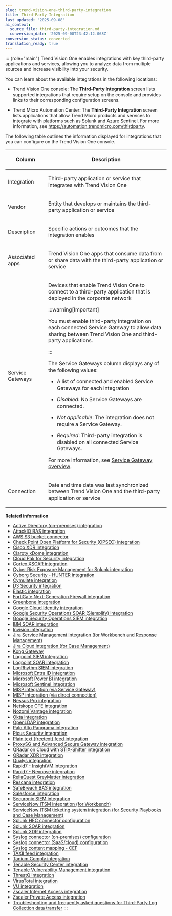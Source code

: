 ```yaml
---
slug: trend-vision-one-third-party-integration
title: Third-Party Integration
last_updated: '2025-09-08'
ai_context:
  source_file: third-party-integration.md
  conversion_date: '2025-09-08T23:42:12.068Z'
conversion_status: converted
translation_ready: true
---
```


::: {role="main"}
Trend Vision One enables integrations with key third-party applications and services, allowing you to analyze data from multiple sources and increase visibility into your security.

You can learn about the available integrations in the following locations:

- Trend Vision One console: The **Third-Party Integration** screen lists supported integrations that require setup on the console and provides links to their corresponding configuration screens.

- Trend Micro Automation Center: The **Third-Party Integration** screen lists applications that allow Trend Micro products and services to integrate with platforms such as Splunk and Azure Sentinel. For more information, see <https://automation.trendmicro.com/thirdparty>.

The following table outlines the information displayed for integrations that you can configure on the Trend Vision One console.

<table>
<colgroup>
<col style="width: 25%" />
<col style="width: 75%" />
</colgroup>
<thead>
<tr>
<th><p>Column</p></th>
<th><p>Description</p></th>
</tr>
</thead>
<tbody>
<tr>
<td><p>Integration</p></td>
<td><p>Third-party application or service that integrates with Trend Vision One</p></td>
</tr>
<tr>
<td><p>Vendor</p></td>
<td><p>Entity that develops or maintains the third-party application or service</p></td>
</tr>
<tr>
<td><p>Description</p></td>
<td><p>Specific actions or outcomes that the integration enables</p></td>
</tr>
<tr>
<td><p>Associated apps</p></td>
<td><p>Trend Vision One apps that consume data from or share data with the third-party application or service</p></td>
</tr>
<tr>
<td><p>Service Gateways</p></td>
<td><p>Devices that enable Trend Vision One to connect to a third-party application that is deployed in the corporate network</p>


:::warning[Important]

<p>You must enable third-party integration on each connected Service Gateway to allow data sharing between Trend Vision One and third-party applications.</p>


:::


<p>The Service Gateways column displays any of the following values:</p>
<ul>
<li><p>A list of connected and enabled Service Gateways for each integration</p></li>
<li><p><em>Disabled</em>: No Service Gateways are connected.</p></li>
<li><p><em>Not applicable</em>: The integration does not require a Service Gateway.</p></li>
<li><p><em>Required</em>: Third-party integration is disabled on all connected Service Gateways.</p></li>
</ul>
<p>For more information, see <a href="trend-vision-one-service-gateway-overview">Service Gateway overview</a>.</p></td>
</tr>
<tr>
<td><p>Connection</p></td>
<td><p>Date and time data was last synchronized between Trend Vision One and the third-party application or service</p></td>
</tr>
</tbody>
</table>

**Related information**

- [Active Directory (on-premises) integration](ad-premises-integration.md "Synchronize objects and security event information from on-premises Active Directory servers for risk assessments and remediation actions.")
- [AttackIQ BAS integration](attackiq-bas-integration.md "Configure the integration to allow AttackIQ Breach and Attack Simulation (BAS) to pull events from Trend Vision One to validate simulated attacks and generate reports.")
- [AWS S3 bucket connector](aws-s3-bucket-connector.md "Share XDR data with your AWS environment by configuring the AWS S3 bucket connector.")
- [Check Point Open Platform for Security (OPSEC) integration](check-point-opsec-integration.md "Trend Vision One enables sharing of suspicious object data with Check Point Open Platform for Security (OPSEC) through a Service Gateway.")
- [Cisco XDR integration](cisco-xdr-integration.md "Configure the integration to enable Cisco XDR to search Trend Vision One for security detections and take action on suspicious observables for faster and more effective incident response and threat investigation.")
- [Claroty xDome integration](medigate-integration.md "Gain detailed asset profile information by connecting your Claroty xDome data source with Trend Vision One.")
- [Cloud Pak for Security integration](cloud-pak-for-security-integration.md "Configure the IBM Cloud Pak for Security integration to enable Cloud Pak for Security to simulate attacks on endpoints and pull information from Trend Vision One.")
- [Cortex XSOAR integration](cortex-xsoar-integration.md "Set up the Cortex XSOAR connector to view Workbench alerts and automate incident response in the Cortex XSOAR console.")
- [Cyber Risk Exposure Management for Splunk integration](asrm-splunk-integration.md "Set up the Cyber Risk Exposure Management for Splunk integration to allow Splunk to share website access logs and provide insights to Trend Vision One.")
- [Cyborg Security - HUNTER integration](cyborg-security-hunter-integration.md "Integrate Cyborg Security - HUNTER with Trend Vision One to send threat hunting queries directly to XDR Data Explorer.")
- [Cymulate integration](cymulate-integration.md "Configure the integration to allow Cymulate to pull events from Trend Vision One, as well as to analyze logs and alerts and validate simulated attacks.")
- [D3 Security integration](d3-security-integration.md "Configure the integration to allow D3 Security to retrieve security events from Trend Vision One, enrich Workbench alerts, and automate response actions.")
- [Elastic integration](elastic-integration.md "Configure the Elastic integration to allow Elastic to collect alert, audit, and detection logs from Trend Vision One for analysis and correlation.")
- [FortiGate Next-Generation Firewall integration](fortigate-ng-firewall.md "Trend Vision One enables sharing of suspicious object data with FortiGate Next-Generation Firewall through a Service Gateway.")
- [Greenbone Integration](greenbone-integration.md "Integrate your Greenbone Enterprise Appliance with Trend Vision one through a Service Gateway to increase your visibility into vulnerabilities on your network.")
- [Google Cloud Identity integration](identity-integration-gcp.md "Manage access permissions to your Google Cloud Identity data for use in Trend Vision One apps.")
- [Google Security Operations SOAR (Siemplify) integration](chronicle-soar-integration.md "Set up the Google Security Operations SOAR (formerly Siemplify) integration to enable Google Security Operations (Google SecOps) to enrich entities, execute custom scripts, isolate endpoints, and update Workbench alerts in the Trend Vision One platform.")
- [Google Security Operations SIEM integration](google-secops.md "Configure the integration to enable Trend Vision One to share data with Google Security Operations (Google SecOps) SIEM for enhanced security telemetry analysis.")
- [IBM SOAR integration](ibm-soar-integration.md "Set up the IBM SOAR integration to enable IBM to retrieve events and automate actions in Trend Vision One.")
- [Invision integration](invision-integration.md "Set up the Invision integration to enable Invision to retrieve report data from Trend Vision One for cyber insurance evaluation.")
- [Jira Service Management integration (for Workbench and Response Management)](jira-service-management-integration.md "Configure the Jira Service Management integration to allow Jira to create tickets based on Workbench alerts and synchronize ticket updates between the Trend Vision One and Jira platforms.")
- [Jira Cloud integration (for Case Management)](jira-cloud-integration.mdx)
- [Kong Gateway](kong-gateway.mdx)
- [Logpoint SIEM integration](logpoint-siem-integration.md "Allow Logpoint to collect alert and event data from Workbench and Observed Attack Techniques for analysis.")
- [Logpoint SOAR integration](logpoint-soar-integration.md "Allow Logpoint to collect event information, enrich Workbench alerts, and automate response actions in the Trend Vision One console.")
- [LogRhythm SIEM integration](logrhythm-siem-integration.md "Configure the integration to allow LogRhythm to receive alert and event information from Trend Vision One, as well as to create response actions and add notes to Workbench alerts.")
- [Microsoft Entra ID integration](integration-aad-third-party.md "Manage access permissions to your Microsoft Entra ID data in multiple tenants for use in Trend Vision One apps.")
- [Microsoft Power BI integration](microsoft-power-bi-integration.md "Allow Power BI to access and analyze data directly from the Trend Vision One platform via APIs.")
- [Microsoft Sentinel integration](microsoft-sentinel-integration.md "Configure the integration to view Trend Vision One Workbench alerts and Observed Attack Techniques events directly in the Microsoft Sentinel platform.")
- [MISP integration (via Service Gateway)](misp-integration.md "Trend Vision One enables transfer of suspicious object data and retrieval of threat intelligence data from the MISP threat sharing platform through a Service Gateway.")
- [MISP integration (via direct connection)](misp-integration-direct-connect.md "Trend Vision One enables transfer of suspicious object data and retrieval of threat intelligence data directly with the MISP threat sharing platform.")
- [Nessus Pro integration](nessus-pro-integration.md "Integrate your Nessus Pro server through a Service Gateway.")
- [Netskope CTE integration](netskope-cte-integration.md "Configure the integration to enable sharing of information about suspicious objects (IoC) between Netskope Cloud Threat Exchange (CTE) and Trend Vision One.")
- [Nozomi Vantage integration](nozomi-vantage-integration.md "Gain detailed OT/IoT asset profile information and enhanced security analysis in Cyber Risk Exposure Management by connecting your Nozomi Vantage data source with Trend Vision One.")
- [Okta integration](okta-integration.md "Grant Trend Micro permission to access your Okta data for use in Trend Vision One apps.")
- [OpenLDAP integration](openldap-integration.md "Synchronize data from OpenLDAP servers through a Service Gateway.")
- [Palo Alto Panorama integration](palo-alto-panorama-integration.md "Trend Vision One enables sharing of suspicious object data with Palo Alto Panorama through a Service Gateway.")
- [Picus Security integration](picus-security-integration.md "Configure the integration to allow Picus Security to pull events from Trend Vision One, as well as to query logs and alerts to analyze and validate simulated attacks.")
- [Plain text (freetext) feed integration](plain-text-free-integration.md "Trend Vision One enables sharing of suspicious object data with any third-party apps and services that can import data from plain text files through a Service Gateway.")
- [ProxySG and Advanced Secure Gateway integration](proxysg-adv-secure-gateway.md "Trend Vision One enables sharing of suspicious object data with ProxySG and Advanced Secure Gateway through a Service Gateway.")
- [QRadar on Cloud with STIX-Shifter integration](qradar-cloud-stix-shifter.md "To allow Trend Vision One to receive data from QRadar on Cloud for collaborative threat analysis, you must enable the integration and configure the required STIX-Shifter connection settings.")
- [QRadar XDR integration](qradar-xdr-integration.md "Install the add-on to share and view XDR data in QRadar including Workbench alerts, Observed Attack Techniques, and Trend Micro product detections.")
- [Qualys integration](qualys-integrate.md "Gain insight into CVEs in your environment by connecting your Qualys data source with Trend Vision One.")
- [Rapid7 - InsightVM integration](rapid7-insighttvm-integrate.md "Gain insight into CVEs in your environment by connecting your Rapid7 - InsightVM data source with Trend Vision One.")
- [Rapid7 - Nexpose integration](rapid7-nexpose-integration.md "Integrate Rapid7 - Nexpose through a Service Gateway.")
- [ReliaQuest GreyMatter integration](reliaquest-greymatter-integration.md "Set up the integration to enable ReliaQuest to retrieve telemetry from Trend Vision One and integrate the information with other technologies and sources, as well as to automate response actions.")
- [Rescana integration](rescana-integration.md "Gain visibility into your internet-facing assets and assess your external attack surface by connecting your Rescana data source with Trend Vision One.")
- [SafeBreach BAS integration](safebreach-bas-integration.md "Configure the integration to allow the SafeBreach breach and attack simulation (BAS) platform to pull events from Trend Vision One to analyze simulated attacks and automate remediation actions.")
- [Salesforce integration](salesforce-integrate.md "Grant Trend Vision One access to Salesforce metadata and information on system misconfigurations for use in compliance and risk assessments.")
- [Securonix SIEM integration](securonix-siem-integration.md "Set up the Securonix SIEM integration to enable Securonix to collect alerts, events, and audit logs from Trend Vision One.")
- [ServiceNow ITSM integration (for Workbench)](servicenow-itsm-integration.md "The ServiceNow ITSM connector allows you to manage Trend Vision One Workbench alerts directly in ServiceNow.")
- [ServiceNow ITSM ticketing system integration (for Security Playbooks and Case Management)](servicenow-ticket-system-playbook.md "Use the ServiceNow ticketing system integration to sync case data between ServiceNow ITSM and Trend Vision One Security Playbooks and Case Management.")
- [Splunk HEC connector configuration](splunk-hec-connector-configuration.md "Configure the connector to enable sharing Trend Vision One XDR data with Splunk Cloud.")
- [Splunk SOAR integration](splunk-soar-integration.md "Configure the Splunk SOAR integration for Trend Vision One to view XDR data directly in Splunk SOAR.")
- [Splunk XDR integration](integration-splunk-addon.md "View all your XDR data directly on the Splunk dashboard.")
- [Syslog connector (on-premises) configuration](syslog-connector-premises.md "Share XDR data with your syslog server by configuring the generic syslog connector.")
- [Syslog connector (SaaS/cloud) configuration](syslog-connector-saas.md "Share XDR data with your syslog server by configuring the generic syslog connector.")
- [Syslog content mapping - CEF](syslog-content-mapping-cef.md "The following tables map syslog content between Trend Vision One log output and CEF syslog types.")
- [TAXII feed integration](taxii-feed-integration.md "You can add or edit a TAXII feed that you want to subscribe to.")
- [Tanium Comply integration](tanium-comply-integrate.md "Gain insight into CVEs in your environment by connecting your Tanium Comply data source with Trend Vision One.")
- [Tenable Security Center integration](tenable-security-setup.md "Gain vulnerability insights by connecting your Tenable Security Center data source with Trend Vision One.")
- [Tenable Vulnerability Management integration](data-source-tenable-setup-2.md "Gain vulnerability insights by connecting your Tenable Vulnerability Management data source with Trend Vision One.")
- [ThreatQ integration](threatq-integration.md "Set up the ThreatQ integration to allow ThreatQuotient to automatically send IoCs to Trend Vision One and add objects to the Suspicious Object List and the Exception List.")
- [VirusTotal integration](virustotal-integration.md "Enrich your Trend Vision One detections with VirusTotal threat intelligence.")
- [VU integration](vu-integration.md "Allow VU to facilitate SAML single sign-on access to the Trend Vision One platform.")
- [Zscaler Internet Access integration](Zscaler-internet-access.md "Configure the Zscaler Internet Access (ZIA) integration to add Trend Vision One users with a high risk exposure to Zscaler-defined restricted user groups and apply Zscaler policies to those groups.")
- [Zscaler Private Access integration](zscaler-private-access.md "Configure the Zscaler Private Access (ZPA) integration to add Trend Vision One users with a high risk exposure to Zscaler-defined restricted user groups and apply Zscaler policies to those groups.")
- [Troubleshooting and frequently asked questions for Third-Party Log Collection data transfer](data-transfer-credit-faqs.md "Get answers to questions about integrations, credit requirements, and data types transferred for data transfer-related integrations in Third-Party Integration.")
:::
